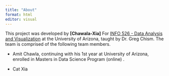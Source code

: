 ---
title: "About"
format: html
editor: visual
---

This project was developed by **\[Chawala-Xia\]** For [INFO 526 - Data Analysis and Visualization](https://datavizaz.org/) at the University of Arizona, taught by Dr. Greg Chism. The team is comprised of the following team members.

-   Amit Chawla, continuing with his 1st year at University of Arizona, enrolled in Masters in Data Science Program (online) .

-   Cat Xia
